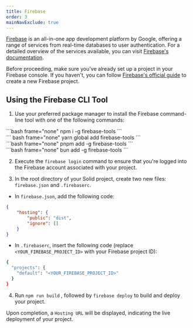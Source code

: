 ```yaml
---
title: Firebase
order: 3
mainNavExclude: true
---
```



[Firebase](https://firebase.google.com/) is an all-in-one app development platform by Google, offering a range of services from real-time databases to user authentication.
For a detailed overview of the services available, you can visit [Firebase's documentation](https://firebase.google.com/docs).

Before proceeding, make sure you've already set up a project in your Firebase console.
If you haven't, you can follow [Firebase's official guide](https://firebase.google.com/docs/projects/learn-more#creating-cloud-projects) to create a new Firebase project.

## Using the Firebase CLI Tool

1. Use your preferred package manager to install the Firebase command-line tool with one of the following commands:

<TabsCodeBlocks>
<div id="npm">
```bash frame="none"
npm i -g firebase-tools
```
</div>

<div id="yarn">``` bash frame="none" yarn global add firebase-tools ```</div>

<div id="pnpm">```bash frame="none" pnpm add -g firebase-tools ```</div>

<div id="bun">
```bash frame="none"
bun add -g firebase-tools
```
</div>
</TabsCodeBlocks>

2. Execute the `firebase login` command to ensure that you're logged into the Firebase account associated with your project.

3. In the root directory of your Solid project, create two new files: `firebase.json` and `.firebaserc`.

- In `firebase.json`, add the following code:

```json
{
	"hosting": {
		"public": "dist",
		"ignore": []
	}
}
```

- In `.firebaserc`, insert the following code (replace `<YOUR_FIREBASE_PROJECT_ID>` with your Firebase project ID):

```bash frame="none"
{
  "projects": {
    "default": "<YOUR_FIREBASE_PROJECT_ID>"
  }
}
```

4. Run `npm run build` , followed by `firebase deploy` to build and deploy your project.

Upon completion, a `Hosting URL` will be displayed, indicating the live deployment of your project.

<EraserLink
	href="https://app.eraser.io/workspace/w9y9PNVjwSqDCEPNTEoe?elements=YncoDoKDPPVyet1EOrsa_w"
	preview="https://app.eraser.io/workspace/w9y9PNVjwSqDCEPNTEoe/preview?elements=YncoDoKDPPVyet1EOrsa_w&type=embed"
/>
